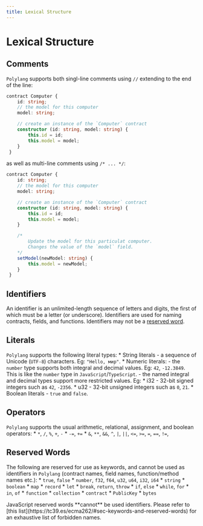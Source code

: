 ```yaml
---
title: Lexical Structure
---
```



# Lexical Structure

## Comments

`Polylang` supports both singl-line comments using `//` extending to the end of the line:

```typescript
contract Computer {
    id: string;
    // the model for this computer
    model: string;

    // create an instance of the `Computer` contract
    constructor (id: string, model: string) {
        this.id = id;
        this.model = model;
    }
 }
```

as well as multi-line comments using `/* ... */`:

```typescript
contract Computer {
    id: string;
    // the model for this computer
    model: string;

    // create an instance of the `Computer` contract
    constructor (id: string, model: string) {
        this.id = id;
        this.model = model;
    }

    /*
        Update the model for this particulat computer.
        Changes the value of the `model` field.
    */
    setModel(newModel: string) {
        this.model = newModel;
    }
 }
```

## Identifiers

An identifier is an unlimited-length sequence of letters and digits, the first of which must be a letter (or underscore). Identifiers are used for naming contracts, fields, and functions.
Identifiers may not be a [reserved word](#reserved-words).

## Literals

`Polylang` supports the following literal types:
    * String literals - a sequence of Unicode (`UTF-8`) characters. Eg: `"Hello, мир"`.
    * Numeric literals:
       - the `number` type supports both integral and decimal values. Eg: `42`, `-12.3849`. This is like the `number` type in `JavaScript`/`TypeScript`.
       - the named integral and decimal types support more restricted values. Eg:
        * i32 - 32-bit signed integers such as `42`, `-2356`.
        * u32 - 32-bit unsigned integers such as `0`, `21`.
    * Boolean literals - `true` and `false`.

## Operators

`Polylang` supports the usual arithmetic, relational, assignment, and boolean operators:
    * `*`, `/`, `%`, `+`, `-`
    * `-=`, `+=`
    * `&`, `**`, `&&`, `^`, `|`, `||`, `<=`, `>=`, `=`, `==`, `!=`, 

## Reserved Words

The following are reserved for use as keywords, and cannot be used as identifiers in `Polylang` (contract names, field names, function/method names etc.):
    * `true`, `false`
    * `number`, `f32`, `f64`, `u32`, `u64`, `i32`, `i64`
    * `string`
    * `boolean`
    * `map`
    * `record`
    * `let`
    * `break`, `return`, `throw`
    * `if`, `else`
    * `while`, `for`
    * `in`, `of`
    * `function`
    * `collection`
    * `contract`
    * `PublicKey`
    * `bytes`

<Callout type="warning" emoji="⚠️">
  JavaScript reserved words **cannot** be used identifiers. Please refer to [this list](https://tc39.es/ecma262/#sec-keywords-and-reserved-words) for an exhaustive list of forbidden names. 
</Callout>
